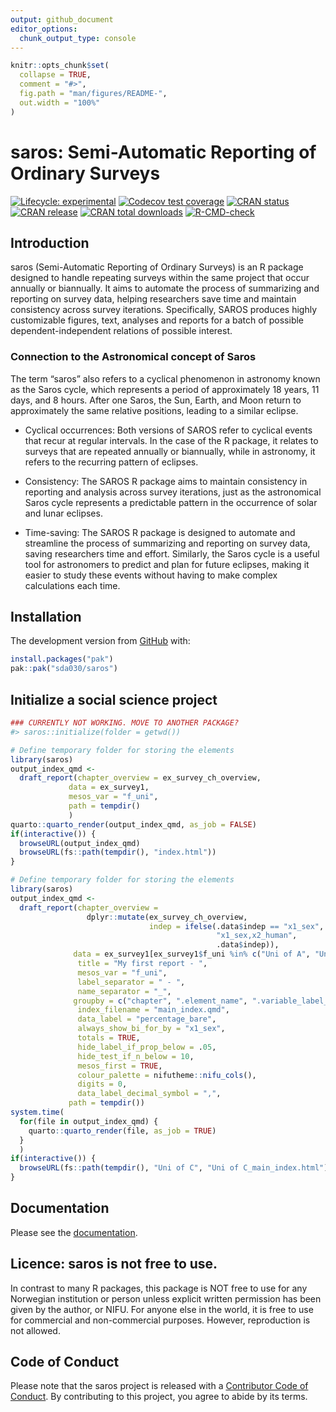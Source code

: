 ```yaml
---
output: github_document
editor_options: 
  chunk_output_type: console
---
```


<!-- README.md is generated from README.Rmd. Please edit that file -->

```r
knitr::opts_chunk$set(
  collapse = TRUE,
  comment = "#>",
  fig.path = "man/figures/README-",
  out.width = "100%"
)
```

# saros: Semi-Automatic Reporting of Ordinary Surveys

<!-- badges: start -->

[![Lifecycle: experimental](https://img.shields.io/badge/lifecycle-experimental-orange.svg)](https://lifecycle.r-lib.org/articles/stages.html#experimental)
[![Codecov test coverage](https://codecov.io/gh/NIFU-NO/saros/branch/main/graph/badge.svg)](https://app.codecov.io/gh/NIFU-NO/saros?branch=main)
[![CRAN status](https://www.r-pkg.org/badges/version/saros)](https://CRAN.R-project.org/package=SAROS)
[![CRAN release](https://www.r-pkg.org/badges/version-ago/saros)](https://CRAN.R-project.org/package=SAROS)
[![CRAN total downloads](https://cranlogs.r-pkg.org/badges/grand-total/saros)](https://CRAN.R-project.org/package=SAROS)
[![R-CMD-check](https://github.com/NIFU-NO/saros/actions/workflows/R-CMD-check.yaml/badge.svg)](https://github.com/NIFU-NO/saros/actions/workflows/R-CMD-check.yaml)
<!-- badges: end -->

## Introduction
saros (Semi-Automatic Reporting of Ordinary Surveys) is an R package designed to handle repeating surveys within the same project that occur annually or biannually. It aims to automate the process of summarizing and reporting on survey data, helping researchers save time and maintain consistency across survey iterations. Specifically, SAROS produces highly customizable figures, text, analyses and reports for a batch of possible dependent-independent relations of possible interest.


### Connection to the Astronomical concept of Saros
The term "saros" also refers to a cyclical phenomenon in astronomy known as the Saros cycle, which represents a period of approximately 18 years, 11 days, and 8 hours. After one Saros, the Sun, Earth, and Moon return to approximately the same relative positions, leading to a similar eclipse.

* Cyclical occurrences: Both versions of SAROS refer to cyclical events that recur at regular intervals. In the case of the R package, it relates to surveys that are repeated annually or biannually, while in astronomy, it refers to the recurring pattern of eclipses.

* Consistency: The SAROS R package aims to maintain consistency in reporting and analysis across survey iterations, just as the astronomical Saros cycle represents a predictable pattern in the occurrence of solar and lunar eclipses.

* Time-saving: The SAROS R package is designed to automate and streamline the process of summarizing and reporting on survey data, saving researchers time and effort. Similarly, the Saros cycle is a useful tool for astronomers to predict and plan for future eclipses, making it easier to study these events without having to make complex calculations each time.



## Installation

The development version from [GitHub](https://github.com/) with:

``` r
install.packages("pak")
pak::pak("sda030/saros")
```


## Initialize a social science project

```r
### CURRENTLY NOT WORKING. MOVE TO ANOTHER PACKAGE?
#> saros::initialize(folder = getwd())
```


```r
# Define temporary folder for storing the elements
library(saros)
output_index_qmd <-
  draft_report(chapter_overview = ex_survey_ch_overview, 
             data = ex_survey1, 
             mesos_var = "f_uni",
             path = tempdir()
             )
quarto::quarto_render(output_index_qmd, as_job = FALSE)
if(interactive()) {
  browseURL(output_index_qmd)
  browseURL(fs::path(tempdir(), "index.html"))
}
```

    

```r
# Define temporary folder for storing the elements
library(saros)
output_index_qmd <-
  draft_report(chapter_overview = 
                 dplyr::mutate(ex_survey_ch_overview, 
                               indep = ifelse(.data$indep == "x1_sex",
                                              "x1_sex,x2_human", 
                                              .data$indep)),
              data = ex_survey1[ex_survey1$f_uni %in% c("Uni of A", "Uni of B"), ], 
               title = "My first report - ",
               mesos_var = "f_uni",
               label_separator = " - ",
               name_separator = "_",
              groupby = c("chapter", ".element_name", ".variable_label_prefix"),
               index_filename = "main_index.qmd",
               data_label = "percentage_bare",
               always_show_bi_for_by = "x1_sex",
               totals = TRUE,
               hide_label_if_prop_below = .05, 
               hide_test_if_n_below = 10,
               mesos_first = TRUE,
               colour_palette = nifutheme::nifu_cols(),
               digits = 0,
               data_label_decimal_symbol = ",",
             path = tempdir())
system.time(
  for(file in output_index_qmd) {
    quarto::quarto_render(file, as_job = TRUE)
  }
  )
if(interactive()) {
  browseURL(fs::path(tempdir(), "Uni of C", "Uni of C_main_index.html"))
}
```


## Documentation
Please see the [documentation](https://NIFU-NO.github.io/saros/).

## Licence: saros is not free to use.
In contrast to many R packages, this package is NOT free to use for any Norwegian institution or person unless explicit written permission has been given by the author, or NIFU. For anyone else in the world, it is free to use for commercial and non-commercial purposes. However, reproduction is not allowed.

## Code of Conduct

Please note that the saros project is released with a [Contributor Code of Conduct](https://contributor-covenant.org/version/2/1/CODE_OF_CONDUCT.html). By contributing to this project, you agree to abide by its terms.
